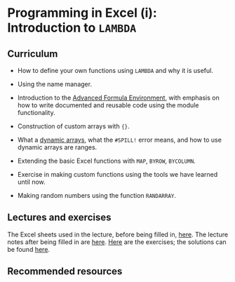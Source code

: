 # Programming in Excel (i): Introduction to `LAMBDA`

## Curriculum

-   How to define your own functions using `LAMBDA` and why it is useful.

-   Using the name manager.

-   Introduction to the [Advanced Formula Environment](https://www.microsoft.com/en-us/garage/profiles/advanced-formula-environment-a-microsoft-garage-project/), with emphasis on how to write documented and reusable code using the module functionality.

-   Construction of custom arrays with `{}`.

-   What a [dynamic arrays](https://exceljet.net/articles/dynamic-array-formulas-in-excel), what the `#SPILL!` error means, and how to use dynamic arrays are ranges.

-   Extending the basic Excel functions with `MAP`, `BYROW`, `BYCOLUMN`.

-   Exercise in making custom functions using the tools we have learned until now.

-   Making random numbers using the function `RANDARRAY`.

## Lectures and exercises

The Excel sheets used in the lecture, before being filled in, [here](https://github.com/BI-DS/ELE-3915/blob/main/slides/lecture04.xlsx). The lecture notes after being filled in are [here](https://github.com/BI-DS/ELE-3915/blob/main/slides/lecture04_solutions.xlsx). [Here](https://github.com/BI-DS/ELE-3915/blob/main/exercises/exercises04.xlsx) are the exercises; the solutions can be found [here](https://github.com/BI-DS/ELE-3915/blob/main/exercises/exercises04_solutions.xlsx).

## Recommended resources
